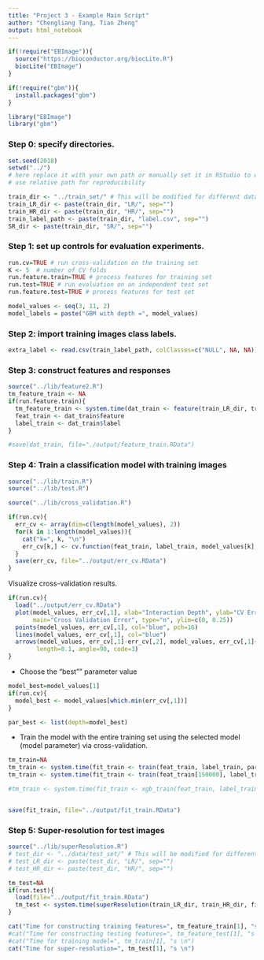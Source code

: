 ```yaml
---
title: "Project 3 - Example Main Script"
author: "Chengliang Tang, Tian Zheng"
output: html_notebook
---
```


```r
if(!require("EBImage")){
  source("https://bioconductor.org/biocLite.R")
  biocLite("EBImage")
} 

if(!require("gbm")){
  install.packages("gbm")
}

library("EBImage")
library("gbm")
```

### Step 0: specify directories.
```r
set.seed(2018)
setwd("../") 
# here replace it with your own path or manually set it in RStudio to where this rmd file is located. 
# use relative path for reproducibility
```
```r
train_dir <- "../train_set/" # This will be modified for different data sets.
train_LR_dir <- paste(train_dir, "LR/", sep="")
train_HR_dir <- paste(train_dir, "HR/", sep="")
train_label_path <- paste(train_dir, "label.csv", sep="") 
SR_dir <- paste(train_dir, "SR/", sep="")
```

### Step 1: set up controls for evaluation experiments.
```r
run.cv=TRUE # run cross-validation on the training set
K <- 5  # number of CV folds
run.feature.train=TRUE # process features for training set
run.test=TRUE # run evaluation on an independent test set
run.feature.test=TRUE # process features for test set
```
```r
model_values <- seq(3, 11, 2)
model_labels = paste("GBM with depth =", model_values)
```

### Step 2: import training images class labels.
```r
extra_label <- read.csv(train_label_path, colClasses=c("NULL", NA, NA))
```

### Step 3: construct features and responses
```r
source("../lib/feature2.R")
tm_feature_train <- NA
if(run.feature.train){
  tm_feature_train <- system.time(dat_train <- feature(train_LR_dir, train_HR_dir))
  feat_train <- dat_train$feature
  label_train <- dat_train$label
}

#save(dat_train, file="./output/feature_train.RData")
```

#################
### Step 4: Train a classification model with training images
```r
source("../lib/train.R")
source("../lib/test.R")
```
```r
source("../lib/cross_validation.R")

if(run.cv){
  err_cv <- array(dim=c(length(model_values), 2))
  for(k in 1:length(model_values)){
    cat("k=", k, "\n")
    err_cv[k,] <- cv.function(feat_train, label_train, model_values[k], K)
  }
  save(err_cv, file="../output/err_cv.RData")
}


```

Visualize cross-validation results. 
```r
if(run.cv){
  load("../output/err_cv.RData")
  plot(model_values, err_cv[,1], xlab="Interaction Depth", ylab="CV Error",
       main="Cross Validation Error", type="n", ylim=c(0, 0.25))
  points(model_values, err_cv[,1], col="blue", pch=16)
  lines(model_values, err_cv[,1], col="blue")
  arrows(model_values, err_cv[,1]-err_cv[,2], model_values, err_cv[,1]+err_cv[,2], 
        length=0.1, angle=90, code=3)
}
```


* Choose the "best"" parameter value
```r
model_best=model_values[1]
if(run.cv){
  model_best <- model_values[which.min(err_cv[,1])]
}

par_best <- list(depth=model_best)
```
###########################
* Train the model with the entire training set using the selected model (model parameter) via cross-validation.
```r
tm_train=NA
tm_train <- system.time(fit_train <- train(feat_train, label_train, par_best))
tm_train <- system.time(fit_train <- train(feat_train[150000], label_train))

#tm_train <- system.time(fit_train <- xgb_train(feat_train, label_train))


save(fit_train, file="../output/fit_train.RData")
```


### Step 5: Super-resolution for test images

```r
source("../lib/superResolution.R")
# test_dir <- "../data/test_set/" # This will be modified for different data sets.
# test_LR_dir <- paste(test_dir, "LR/", sep="")
# test_HR_dir <- paste(test_dir, "HR/", sep="")

tm_test=NA
if(run.test){
  load(file="../output/fit_train.RData")
  tm_test <- system.time(superResolution(train_LR_dir, train_HR_dir, fit_train))
}
```


```r
cat("Time for constructing training features=", tm_feature_train[1], "s \n")
#cat("Time for constructing testing features=", tm_feature_test[1], "s \n")
#cat("Time for training model=", tm_train[1], "s \n")
cat("Time for super-resolution=", tm_test[1], "s \n")
```

